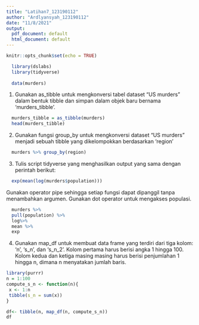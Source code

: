 ---
title: "Latihan7_123190112"
author: "Ardlyansyah_123190112"
date: "11/8/2021"
output:
  pdf_document: default
  html_document: default
---

```{r setup, include=FALSE}
knitr::opts_chunk$set(echo = TRUE)
```

```{r}
  library(dslabs)
  library(tidyverse)
  
  data(murders)
```

1. Gunakan as_tibble untuk mengkonversi tabel dataset “US murders” dalam bentuk tibble dan simpan dalam objek baru bernama ‘murders_tibble’. 
```{r}
  murders_tibble = as_tibble(murders)
  head(murders_tibble) 
```
2. Gunakan fungsi group_by untuk mengkonversi dataset “US murders” menjadi sebuah tibble yang dikelompokkan berdasarkan ‘region’
```{r}
  murders %>% group_by(region)
```
3. Tulis script tidyverse yang menghasilkan output yang sama dengan perintah berikut:
```{r}
  exp(mean(log(murders$population)))
```
Gunakan operator pipe sehingga setiap fungsi dapat dipanggil tanpa menambahkan argumen. Gunakan dot operator untuk mengakses populasi. 
```{r}
  murders %>%
  pull(population) %>%
  log%>%
  mean %>%
  exp
```
4. Gunakan map_df untuk membuat data frame yang terdiri dari tiga kolom: ‘n’, ‘s_n’, dan ‘s_n_2’. Kolom pertama harus berisi angka 1 hingga 100. Kolom kedua dan ketiga masing masing harus berisi penjumlahan 1 hingga n, dimana n menyatakan jumlah baris. 
```{r}
library(purrr)
n = 1:100
compute_s_n <- function(n){
 x <- 1:n
 tibble(s_n = sum(x))
}

df<- tibble(n, map_df(n, compute_s_n))
df

```


